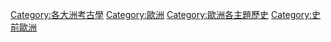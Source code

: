 {{Commonscat|Archaeology of Europe}}

[[Category:各大洲考古學|Category:各大洲考古學]]
[[Category:歐洲|Category:歐洲]]
[[Category:歐洲各主題歷史|Category:歐洲各主題歷史]]
[[Category:史前歐洲|Category:史前歐洲]]